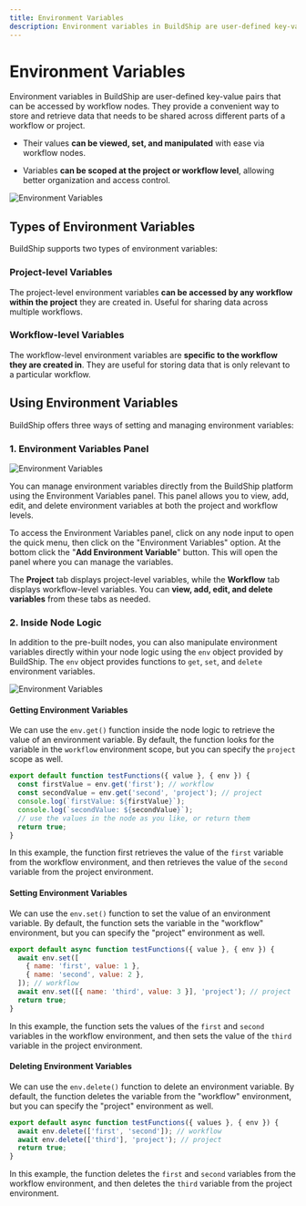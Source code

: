 ```yaml
---
title: Environment Variables
description: Environment variables in BuildShip are user-defined key-value pairs that can be accessed by workflow nodes.
---
```



# Environment Variables

Environment variables in BuildShip are user-defined key-value pairs that can be accessed by workflow nodes. They provide
a convenient way to store and retrieve data that needs to be shared across different parts of a workflow or project.

- Their values **can be viewed, set, and manipulated** with ease via workflow nodes.

- Variables **can be scoped at the project or workflow level**, allowing better organization and access control.

<Image src={env1} alt='Environment Variables' width={1200} />

## Types of Environment Variables

BuildShip supports two types of environment variables:

### Project-level Variables

The project-level environment variables **can be accessed by any workflow within the project** they are created in.
Useful for sharing data across multiple workflows.

### Workflow-level Variables

The workflow-level environment variables are **specific to the workflow they are created in**. They are useful for
storing data that is only relevant to a particular workflow.

## Using Environment Variables

BuildShip offers three ways of setting and managing environment variables:

### 1. Environment Variables Panel

<Image src={env2} alt='Environment Variables' width={1200} />

You can manage environment variables directly from the BuildShip platform using the Environment Variables panel. This
panel allows you to view, add, edit, and delete environment variables at both the project and workflow levels.

To access the Environment Variables panel, click on any node input to open the quick menu, then click on the
"Environment Variables" option. At the bottom click the "**Add Environment Variable**" button. This will open the panel
where you can manage the variables.

The **Project** tab displays project-level variables, while the **Workflow** tab displays workflow-level variables. You
can **view, add, edit, and delete variables** from these tabs as needed.

### 2. Inside Node Logic

In addition to the pre-built nodes, you can also manipulate environment variables directly within your node logic using
the `env` object provided by BuildShip. The `env` object provides functions to `get`, `set`, and `delete` environment
variables.

<Image src={env3} alt='Environment Variables' width={1200} />

#### Getting Environment Variables

We can use the `env.get()` function inside the node logic to retrieve the value of an environment variable. By default,
the function looks for the variable in the `workflow` environment scope, but you can specify the `project` scope as
well.

```javascript
export default function testFunctions({ value }, { env }) {
  const firstValue = env.get('first'); // workflow
  const secondValue = env.get('second', 'project'); // project
  console.log(`firstValue: ${firstValue}`);
  console.log(`secondValue: ${secondValue}`);
  // use the values in the node as you like, or return them
  return true;
}
```

In this example, the function first retrieves the value of the `first` variable from the workflow environment, and then
retrieves the value of the `second` variable from the project environment.

#### Setting Environment Variables

We can use the `env.set()` function to set the value of an environment variable. By default, the function sets the
variable in the "workflow" environment, but you can specify the "project" environment as well.

```javascript
export default async function testFunctions({ value }, { env }) {
  await env.set([
    { name: 'first', value: 1 },
    { name: 'second', value: 2 },
  ]); // workflow
  await env.set([{ name: 'third', value: 3 }], 'project'); // project
  return true;
}
```

In this example, the function sets the values of the `first` and `second` variables in the workflow environment, and
then sets the value of the `third` variable in the project environment.

#### Deleting Environment Variables

We can use the `env.delete()` function to delete an environment variable. By default, the function deletes the variable
from the "workflow" environment, but you can specify the "project" environment as well.

```javascript
export default async function testFunctions({ values }, { env }) {
  await env.delete(['first', 'second']); // workflow
  await env.delete(['third'], 'project'); // project
  return true;
}
```

In this example, the function deletes the `first` and `second` variables from the workflow environment, and then deletes
the `third` variable from the project environment.

